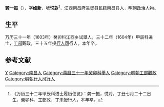 '''龚一振'''（{{bd|？||1607年|catIdx=}}），字'''维新'''，號'''悦對'''<ref>《万历三十二年甲辰科进士履历便览》：龚一振，悦对，丁丑七月二十二日生，癸卯科，工部政，丁未授行人，本年卒。</ref>，[[江西|江西]][[南昌府|南昌府]][[进贤县|进贤县]]民籍[[南昌县|南昌县]]人，[[明朝|明朝]]政治人物。

== 生平 ==
万历三十一年（1603年）癸卯科江西乡试舉人，三十二年（1604年）甲辰科进士，[[工部|工部]]觀政，三十五年授[[行人司|行人司]]行人，本年卒。

==参考文献==
{{reflist}}

{{萬曆三十二年甲辰科殿試金榜}}

{{Authority control}}

{{DEFAULTSORT:}}
[[Category:龚姓|Y]]
[[Category:南昌人|Category:南昌人]]
[[Category:萬曆三十一年癸卯科舉人|Category:萬曆三十一年癸卯科舉人]]
[[Category:明朝工部觀政|Category:明朝工部觀政]]
[[Category:明朝行人司行人|Category:明朝行人司行人]]